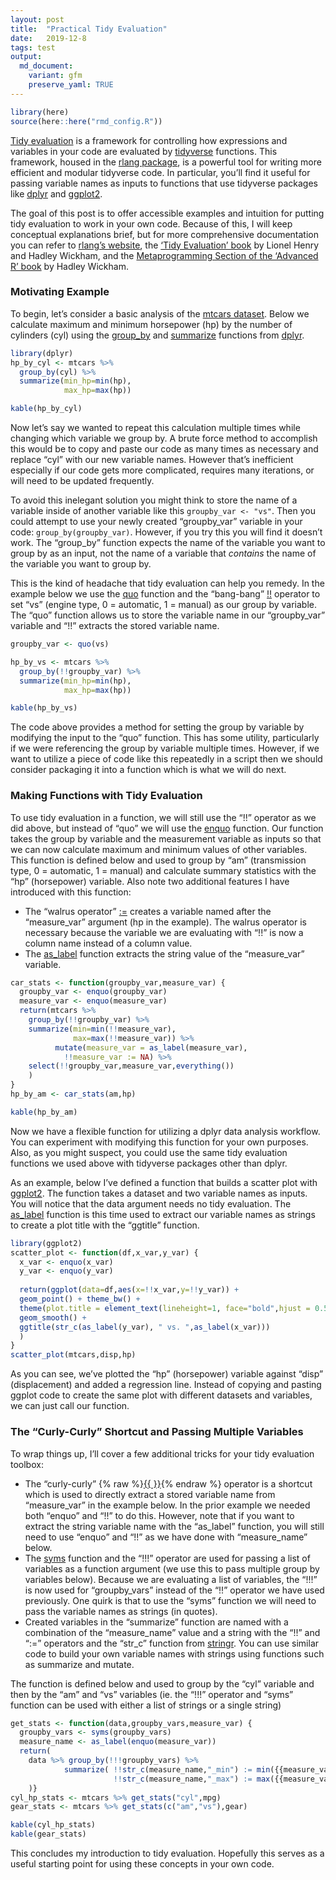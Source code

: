 ```yaml
---
layout: post
title:  "Practical Tidy Evaluation"
date:   2019-12-8
tags: test
output: 
  md_document:
    variant: gfm
    preserve_yaml: TRUE
---
```


```r
library(here)
source(here::here("rmd_config.R"))
```

[Tidy evaluation](https://tidyeval.tidyverse.org/) is a framework for controlling how expressions and variables in your code are evaluated by [tidyverse](https://www.tidyverse.org/) functions. This framework, housed in the [rlang package](https://rlang.r-lib.org), is a powerful tool for writing more efficient and modular tidyverse code. In particular, you'll find it useful for passing variable names as inputs to functions that use tidyverse packages like [dplyr](https://dplyr.tidyverse.org/) and [ggplot2](https://ggplot2.tidyverse.org/). 

The goal of this post is to offer accessible examples and intuition for putting tidy evaluation to work in your own code. Because of this, I will keep conceptual explanations brief, but for more comprehensive documentation you can refer to [rlang's website](https://rlang.r-lib.org/reference/), the ['Tidy Evaluation' book](https://tidyeval.tidyverse.org/) by Lionel Henry and Hadley Wickham, and the [Metaprogramming Section of the 'Advanced R' book](https://adv-r.hadley.nz/metaprogramming.html) by Hadley Wickham.

### Motivating Example

To begin, let's consider a basic analysis of the [mtcars dataset](https://stat.ethz.ch/R-manual/R-devel/library/datasets/html/mtcars.html). Below we calculate maximum and minimum horsepower (hp) by the number of cylinders (cyl) using the [group_by](https://dplyr.tidyverse.org/reference/group_by.html) and [summarize](https://dplyr.tidyverse.org/reference/summarise.html) functions from [dplyr](https://dplyr.tidyverse.org/).

```r
library(dplyr)
hp_by_cyl <- mtcars %>% 
  group_by(cyl) %>%
  summarize(min_hp=min(hp),
            max_hp=max(hp))
```

```r
kable(hp_by_cyl)
```

Now let's say we wanted to repeat this calculation multiple times while changing which variable we group by. A brute force method to accomplish this would be to copy and paste our code as many times as necessary and replace "cyl" with our new variable names. However that's inefficient especially if our code gets more complicated, requires many iterations, or will need to be updated frequently. 

To avoid this inelegant solution you might think to store the name of a variable inside of another variable like this `groupby_var <- "vs"`. Then you could attempt to use your newly created "groupby_var" variable in your code: `group_by(groupby_var)`. However, if you try this you will find it doesn't work. The "group_by" function expects the name of the variable you want to group by as an input, not the name of a variable that *contains* the name of the variable you want to group by. 

This is the kind of headache that tidy evaluation can help you remedy. In the example below we use the [quo](https://rlang.r-lib.org/reference/quotation.html) function and the "bang-bang" [!!](https://rlang.r-lib.org/reference/nse-force.html) operator to set "vs" (engine type, 0 = automatic, 1 = manual) as our group by variable. The "quo" function allows us to store the variable name in our "groupby_var" variable and "!!" extracts the stored variable name.

```r
groupby_var <- quo(vs)

hp_by_vs <- mtcars %>% 
  group_by(!!groupby_var) %>%
  summarize(min_hp=min(hp),
            max_hp=max(hp))
```

```r
kable(hp_by_vs)
```

The code above provides a method for setting the group by variable by modifying the input to the "quo" function. This has some utility, particularly if we were referencing the group by variable multiple times. However, if we want to utilize a piece of code like this repeatedly in a script then we should consider packaging it into a function which is what we will do next.

### Making Functions with Tidy Evaluation

To use tidy evaluation in a function, we will still use the "!!" operator as we did above, but instead of "quo" we will use the  [enquo](https://rlang.r-lib.org/reference/nse-defuse.html) function. Our function takes the group by variable and the measurement variable as inputs so that we can now calculate maximum and minimum values of other variables. This function is defined below and used to group by "am" (transmission type, 0 = automatic, 1 = manual) and calculate summary statistics with the "hp" (horsepower) variable. Also note two additional features I have introduced with this function:

* The "walrus operator" [:=](https://rlang.r-lib.org/reference/quasiquotation.html#forcing-names) creates a variable named after the "measure_var" argument (hp in the example). The walrus operator is necessary because the variable we are evaluating with "!!" is now a column name instead of a column value.
* The [as_label](https://rlang.r-lib.org/reference/as_label.html) function extracts the string value of the "measure_var" variable. 



```r
car_stats <- function(groupby_var,measure_var) {
  groupby_var <- enquo(groupby_var)
  measure_var <- enquo(measure_var)
  return(mtcars %>% 
    group_by(!!groupby_var) %>%
    summarize(min=min(!!measure_var),
              max=max(!!measure_var)) %>%
          mutate(measure_var = as_label(measure_var),
            !!measure_var := NA) %>%
    select(!!groupby_var,measure_var,everything())
    )
}
hp_by_am <- car_stats(am,hp)
```

```r
kable(hp_by_am)
```

Now we have a flexible function for utilizing a dplyr data analysis workflow. You can experiment with modifying this function for your own purposes. Also, as you might suspect, you could use the same tidy evaluation functions we used above with tidyverse packages other than dplyr. 

As an example, below I've defined a function that builds a scatter plot with [ggplot2](https://ggplot2.tidyverse.org/). The function takes  a dataset and two variable names as inputs. You will notice that the data argument needs no tidy evaluation. The [as_label](https://rlang.r-lib.org/reference/as_label.html) function is this time used to extract our variable names as strings to create a plot title with the "ggtitle" function. 

```r
library(ggplot2)
scatter_plot <- function(df,x_var,y_var) {
  x_var <- enquo(x_var)
  y_var <- enquo(y_var)
  
  return(ggplot(data=df,aes(x=!!x_var,y=!!y_var)) + 
  geom_point() + theme_bw() + 
  theme(plot.title = element_text(lineheight=1, face="bold",hjust = 0.5)) +
  geom_smooth() +
  ggtitle(str_c(as_label(y_var), " vs. ",as_label(x_var)))
  )
}
scatter_plot(mtcars,disp,hp)
```

As you can see, we've plotted the "hp" (horsepower) variable against "disp" (displacement) and added a regression line. Instead of copying and pasting ggplot code to create the same plot with different datasets and variables, we can just call our function. 

### The "Curly-Curly" Shortcut and Passing Multiple Variables

To wrap things up, I'll cover a few additional tricks for your tidy evaluation toolbox:

* The "curly-curly" {% raw %}[{{ }}](https://www.tidyverse.org/blog/2019/06/rlang-0-4-0/){% endraw %} operator is a shortcut which is used to directly extract a stored variable name from "measure_var" in the example below. In the prior example we needed both "enquo" and "!!" to do this. However, note that if you want to extract the string variable name with the "as_label" function, you will still need to use "enquo" and "!!" as we have done with "measure_name" below.
* The [syms](https://rlang.r-lib.org/reference/sym.html) function and the "!!!" operator are used for passing a list of variables as a function argument (we use this to pass multiple group by variables below). Because we are evaluating a list of variables, the "!!!" is now used for "groupby_vars" instead of the "!!" operator we have used previously. One quirk is that to use the "syms" function we will need to pass the variable names as strings (in quotes). 
* Created variables in the "summarize" function are named with a combination of the "measure_name" value and a string with the "!!" and ":=" operators and the "str_c" function from [stringr](https://stringr.tidyverse.org/). You can use similar code to build your own variable names with strings using functions such as summarize and mutate.

The function is defined below and used to group by the "cyl" variable and then by the "am" and "vs" variables (ie. the "!!!" operator and "syms" function can be used with either a list of strings or a single string)

```r
get_stats <- function(data,groupby_vars,measure_var) {
  groupby_vars <- syms(groupby_vars)
  measure_name <- as_label(enquo(measure_var))
  return( 
    data %>% group_by(!!!groupby_vars) %>%
            summarize( !!str_c(measure_name,"_min") := min({{measure_var}}),
                       !!str_c(measure_name,"_max") := max({{measure_var}}))
    )}
cyl_hp_stats <- mtcars %>% get_stats("cyl",mpg)
gear_stats <- mtcars %>% get_stats(c("am","vs"),gear)
```

```r
kable(cyl_hp_stats)
kable(gear_stats)
```

This concludes my introduction to tidy evaluation. Hopefully this serves as a useful starting point for using these concepts in your own code.